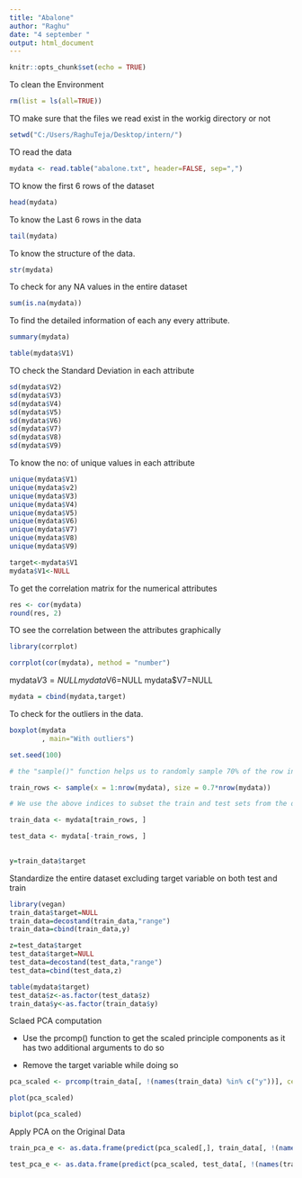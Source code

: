 ---
title: "Abalone"
author: "Raghu"
date: "4 september "  
output: html_document
---

```{r setup, include=FALSE}
knitr::opts_chunk$set(echo = TRUE)
```

To clean the Environment
```{r}
rm(list = ls(all=TRUE))
```
TO make sure that the files we read exist in the workig directory or not
```{r}
setwd("C:/Users/RaghuTeja/Desktop/intern/")
```
TO read the data 
```{r}
mydata <- read.table("abalone.txt", header=FALSE, sep=",")
```
TO know the first 6 rows of the dataset
```{r}
head(mydata)
```
To know the Last 6 rows in the data
```{r}
tail(mydata)
```
To know the structure of the data.
```{r}
str(mydata)
```
To check for any NA values in the entire dataset
```{r}
sum(is.na(mydata))
```
To find the detailed information of each any every attribute.
```{r}
summary(mydata)
```

```{r}
table(mydata$V1)

```

TO check the Standard Deviation in each attribute
```{r}
sd(mydata$V2)
sd(mydata$V3)
sd(mydata$V4)
sd(mydata$V5)
sd(mydata$V6)
sd(mydata$V7)
sd(mydata$V8)
sd(mydata$V9)

```
To know the no: of unique values in each attribute
```{r}
unique(mydata$V1)
unique(mydata$v2)
unique(mydata$V3)
unique(mydata$V4)
unique(mydata$V5)
unique(mydata$V6)
unique(mydata$V7)
unique(mydata$V8)
unique(mydata$V9)
```


```{r}
target<-mydata$V1
mydata$V1<-NULL
```

To get the correlation matrix for the numerical attributes
```{r}
res <- cor(mydata)
round(res, 2)
```
TO see the correlation between the attributes graphically
```{r}

library(corrplot)

corrplot(cor(mydata), method = "number")
```


mydata$V3=NULL
mydata$V6=NULL
mydata$V7=NULL

```{r}
mydata = cbind(mydata,target)
```

To check for the outliers in the data.
```{r}
boxplot(mydata
        , main="With outliers")
```

```{r}
set.seed(100)

# the "sample()" function helps us to randomly sample 70% of the row indices of the dataset

train_rows <- sample(x = 1:nrow(mydata), size = 0.7*nrow(mydata))

# We use the above indices to subset the train and test sets from the data

train_data <- mydata[train_rows, ]

test_data <- mydata[-train_rows, ]
    
```

```{r}
y=train_data$target

```
Standardize the entire dataset excluding target variable on both test and train
```{r}
library(vegan)
train_data$target=NULL
train_data=decostand(train_data,"range")
train_data=cbind(train_data,y)

z=test_data$target
test_data$target=NULL
test_data=decostand(test_data,"range") 
test_data=cbind(test_data,z)
```

```{r}
table(mydata$target)
test_data$z<-as.factor(test_data$z)
train_data$y<-as.factor(train_data$y)
```
Sclaed PCA computation

* Use the prcomp() function to get the scaled principle components as it has two additional arguments to do so

* Remove the target variable while doing so
```{r}
pca_scaled <- prcomp(train_data[, !(names(train_data) %in% c("y"))], center = T, scale. = T)

```

```{r}
plot(pca_scaled)
```
```{r}
biplot(pca_scaled)
```

Apply PCA on the Original Data
```{r}

train_pca_e <- as.data.frame(predict(pca_scaled[,], train_data[, !(names(train_data) %in% c("y"))]))

test_pca_e <- as.data.frame(predict(pca_scaled, test_data[, !(names(train_data) %in% c("z"))]))

```